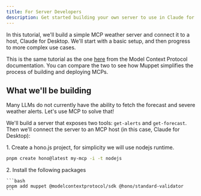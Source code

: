 ```yaml
---
title: For Server Developers
description: Get started building your own server to use in Claude for Desktop and other clients.
---
```



In this tutorial, we'll build a simple MCP weather server and connect it to a host, Claude for Desktop. We'll start with a basic setup, and then progress to more complex use cases.

This is the same tutorial as the one [here](https://modelcontextprotocol.io/quickstart/server) from the Model Context Protocol documentation. You can compare the two to see how Muppet simplifies the process of building and deploying MCPs.

## What we'll be building

Many LLMs do not currently have the ability to fetch the forecast and severe weather alerts. Let's use MCP to solve that!

We'll build a server that exposes two tools: `get-alerts` and `get-forecast`. Then we'll connect the server to an MCP host (in this case, Claude for Desktop):

<Steps>

<Step>
1. Create a hono.js project, for simplicity we will use nodejs runtime.

   ```bash
   pnpm create hono@latest my-mcp -i -t nodejs
   ```
</Step>
<Step>
2. Install the following packages

    ```bash
    pnpm add muppet @modelcontextprotocol/sdk @hono/standard-validator
    ```
</Step>
</Steps>